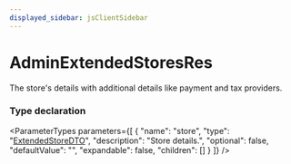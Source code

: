 ```yaml
---
displayed_sidebar: jsClientSidebar
---
```



# AdminExtendedStoresRes

The store's details with additional details like payment and tax providers.

### Type declaration

<ParameterTypes parameters={[
  {
    "name": "store",
    "type": "[ExtendedStoreDTO](internal.ExtendedStoreDTO.mdx)",
    "description": "Store details.",
    "optional": false,
    "defaultValue": "",
    "expandable": false,
    "children": []
  }
]} />
